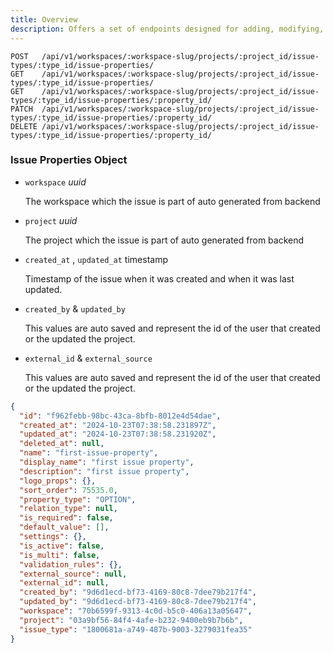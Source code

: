```yaml
---
title: Overview
description: Offers a set of endpoints designed for adding, modifying, and deleting custom properties associated with issue types in your project.
---
```


```http
POST   /api/v1/workspaces/:workspace-slug/projects/:project_id/issue-types/:type_id/issue-properties/
GET    /api/v1/workspaces/:workspace-slug/projects/:project_id/issue-types/:type_id/issue-properties/
GET    /api/v1/workspaces/:workspace-slug/projects/:project_id/issue-types/:type_id/issue-properties/:property_id/
PATCH  /api/v1/workspaces/:workspace-slug/projects/:project_id/issue-types/:type_id/issue-properties/:property_id/
DELETE /api/v1/workspaces/:workspace-slug/projects/:project_id/issue-types/:type_id/issue-properties/:property_id/
```

### Issue Properties Object

- `workspace` _uuid_

  The workspace which the issue is part of auto generated from backend

- `project` _uuid_

  The project which the issue is part of auto generated from backend

- `created_at` , `updated_at` timestamp

  Timestamp of the issue when it was created and when it was last updated.

- `created_by` & `updated_by`

  This values are auto saved and represent the id of the user that created or the updated the project.

- `external_id` & `external_source`

  This values are auto saved and represent the id of the user that created or the updated the project.

<ResponseExample>

```json JSON
{
  "id": "f962febb-98bc-43ca-8bfb-8012e4d54dae",
  "created_at": "2024-10-23T07:38:58.231897Z",
  "updated_at": "2024-10-23T07:38:58.231920Z",
  "deleted_at": null,
  "name": "first-issue-property",
  "display_name": "first issue property",
  "description": "first issue property",
  "logo_props": {},
  "sort_order": 75535.0,
  "property_type": "OPTION",
  "relation_type": null,
  "is_required": false,
  "default_value": [],
  "settings": {},
  "is_active": false,
  "is_multi": false,
  "validation_rules": {},
  "external_source": null,
  "external_id": null,
  "created_by": "9d6d1ecd-bf73-4169-80c8-7dee79b217f4",
  "updated_by": "9d6d1ecd-bf73-4169-80c8-7dee79b217f4",
  "workspace": "70b6599f-9313-4c0d-b5c0-406a13a05647",
  "project": "03a9bf56-84f4-4afe-b232-9400eb9b7b6b",
  "issue_type": "1800681a-a749-487b-9003-3279031fea35"
}
```

</ResponseExample>
